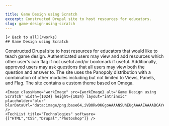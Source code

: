 ```yaml
---

title: Game Design using Scratch
excerpt: Constructed Drupal site to host resources for educators.
slug: game-design-using-scratch
---
```



    [< Back to all](/works)
    ## Game Design using Scratch
    

  <div className="work-detail" data-id="12" data-disabled="0"
  data-featured="1" data-category="3" >
    Constructed Drupal site to host resources for educators that would like to teach game design. Authenticated users may view and add resources which other user's can flag if not useful and/or bookmark if useful. Additionally, approved users may ask questions that all users may view both the question and answer to.
The site uses the Panopoly distribution with a combination of other modules including but not limited to Views, Panels, and Flag. The site contains a custom theme based on Omega.
    
    <Image className="workImage" src={workImage} alt='Game Design using Scratch' width={1024} height={1024} layout="intrinsic" placeholder="blur" blurDataUrl="data:image/png;base64,iVBORw0KGgoAAAANSUhEUgAAAAEAAAABCAYAAAAfFcSJAAAADUlEQVR42mNk+P+/HgAFhAJ/wlseKgAAAABJRU5ErkJggg==" />
    <TechList title="Technologies" software={["HTML","CSS","Drupal","Photoshop"]} />
  </div>

   
    
